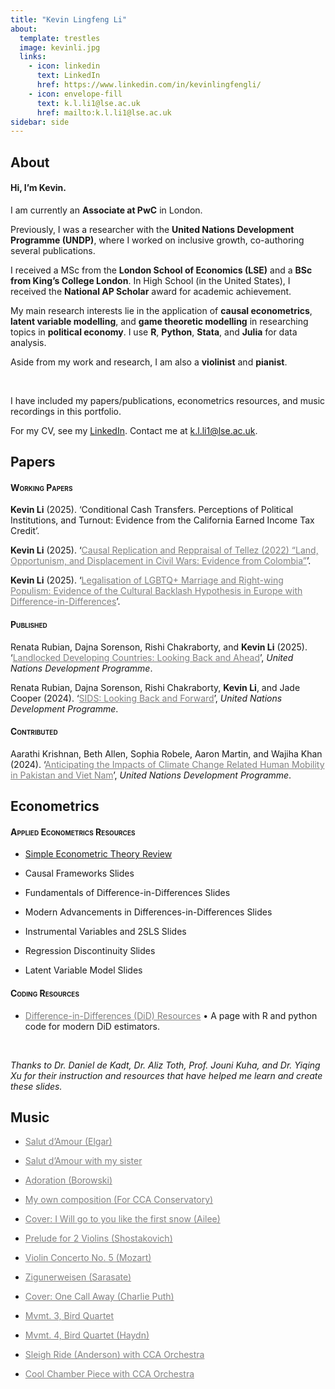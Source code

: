 ```yaml
---
title: "Kevin Lingfeng Li"
about:
  template: trestles
  image: kevinli.jpg
  links:
    - icon: linkedin
      text: LinkedIn
      href: https://www.linkedin.com/in/kevinlingfengli/
    - icon: envelope-fill
      text: k.l.li1@lse.ac.uk
      href: mailto:k.l.li1@lse.ac.uk
sidebar: side
---
```


::::::::::::::::::::::: panel-tabset
## About

::: grey
#### Hi, I'm Kevin.

I am currently an **Associate at PwC** in London.

Previously, I was a researcher with the **United Nations Development Programme (UNDP)**, where I worked on inclusive growth, co-authoring several publications.

I received a MSc from the **London School of Economics (LSE)** and a **BSc from King's College London**. In High School (in the United States), I received the **National AP Scholar** award for academic achievement.

My main research interests lie in the application of **causal econometrics**, **latent variable modelling**, and **game theoretic modelling** in researching topics in **political economy**. I use **R**, **Python**, **Stata**, and **Julia** for data analysis.

Aside from my work and research, I am also a **violinist** and **pianist**.

 

I have included my papers/publications, econometrics resources, and music recordings in this portfolio.

For my CV, see my [LinkedIn](https://www.linkedin.com/in/kevinlingfengli/). Contact me at [k.l.li1\@lse.ac.uk](mailto:k.l.li1@lse.ac.uk).
:::

## Papers

#### [Working Papers]{.smallcaps}

:::: myclass
::: small
**Kevin Li** (2025). 'Conditional Cash Transfers. Perceptions of Political Institutions, and Turnout: Evidence from the California Earned Income Tax Credit'.
:::
::::

:::: myclass
::: small
**Kevin Li** (2025). '[Causal Replication and Reppraisal of Tellez (2022) "Land, Opportunism, and Displacement in Civil Wars: Evidence from Colombia"](https://kevinli03.github.io/papers/my457/paper.pdf){style="color: gray;"}'.
:::
::::

:::: myclass
::: small
**Kevin Li** (2025). '[Legalisation of LGBTQ+ Marriage and Right-wing Populism: Evidence of the Cultural Backlash Hypothesis in Europe with Difference-in-Differences](https://kevinli03.github.io/papers/gv482/paper.pdf){style="color: gray;"}'.
:::
::::

#### [Published]{.smallcaps}

:::: myclass
::: small
Renata Rubian, Dajna Sorenson, Rishi Chakraborty, and **Kevin Li** (2025). '[Landlocked Developing Countries: Looking Back and Ahead](https://www.undp.org/publications/landlocked-developing-countries-looking-back-and-ahead-accelerating-action-next-10-years){style="color: gray;"}', *United Nations Development Programme*.
:::
::::

:::: myclass
::: small
Renata Rubian, Dajna Sorenson, Rishi Chakraborty, **Kevin Li**, and Jade Cooper (2024). '[SIDS: Looking Back and Forward](https://www.undp.org/publications/sids-looking-back-and-forward){style="color: gray;"}', *United Nations Development Programme*.
:::
::::

#### [Contributed]{.smallcaps}

:::: myclass
::: small
Aarathi Krishnan, Beth Allen, Sophia Robele, Aaron Martin, and Wajiha Khan (2024). '[Anticipating the Impacts of Climate Change Related Human Mobility in Pakistan and Viet Nam](https://www.undp.org/asia-pacific/publications/anticipating-impacts-of-climate-change-related-human-mobility-pakistan-and-viet-nam){style="color: gray;"}', *United Nations Development Programme*.
:::
::::

## Econometrics

#### [Applied Econometrics Resources]{.smallcaps}

::: small
-   [Simple Econometric Theory Review](https://kevinli03.github.io/resources/reg.pdf)

-   Causal Frameworks Slides

-   Fundamentals of Difference-in-Differences Slides

-   Modern Advancements in Differences-in-Differences Slides

-   Instrumental Variables and 2SLS Slides

-   Regression Discontinuity Slides

-   Latent Variable Model Slides
:::

#### [Coding Resources]{.smallcaps}

:::: myclass
::: small
-   [Difference-in-Differences (DiD) Resources](https://kevinli03.github.io/did/){.uri style="color: gray;"} • A page with R and python code for modern DiD estimators.
:::
::::

:::: myclass
::: small
 

*Thanks to Dr. Daniel de Kadt, Dr. Aliz Toth, Prof. Jouni Kuha, and Dr. Yiqing Xu for their instruction and resources that have helped me learn and create these slides.*
:::
::::

## Music

:::: myclass
::: small
-   [Salut d'Amour (Elgar)](https://youtu.be/QhHTsEqjC2U){style="color: gray;"}

-   [Salut d'Amour with my sister](https://youtu.be/j1bAfFD9AmQ){style="color: gray;"}

-   [Adoration (Borowski)](https://youtu.be/rp4HV2AKm4A){style="color: gray;"}

-   [My own composition (For CCA Conservatory)](https://youtu.be/-VkJFQiv4ps){style="color: gray;"}

-   [Cover: I Will go to you like the first snow (Ailee)](https://youtu.be/DFyVmGi3_i8){style="color: gray;"}

-   [Prelude for 2 Violins (Shostakovich)](https://youtu.be/llQZ1jnh_ik){style="color: gray;"}

-   [Violin Concerto No. 5 (Mozart)](https://youtu.be/-YB5BJMvmJg){style="color: gray;"}

-   [Zigunerweisen (Sarasate)](https://youtu.be/-WIrp25443I){style="color: gray;"}

-   [Cover: One Call Away (Charlie Puth)](https://youtu.be/Rtt7LULcPmc){style="color: gray;"}

-   [Mvmt. 3, Bird Quartet](https://youtu.be/ytTFMK6Z8l8){style="color: gray;"}

-   [Mvmt. 4, Bird Quartet (Haydn)](https://youtu.be/PZg5tvuPPvg){style="color: gray;"}

-   [Sleigh Ride (Anderson) with CCA Orchestra](https://youtu.be/EIa9A11ASq0){style="color: gray;"}

-   [Cool Chamber Piece with CCA Orchestra](https://youtu.be/f3efaP1yKrQ){style="color: gray;"}
:::
::::
:::::::::::::::::::::::